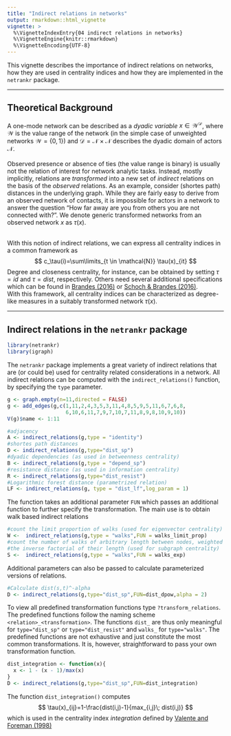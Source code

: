 ```yaml
---
title: "Indirect relations in networks"
output: rmarkdown::html_vignette
vignette: >
  %\VignetteIndexEntry{04 indirect relations in networks}
  %\VignetteEngine{knitr::rmarkdown}
  %\VignetteEncoding{UTF-8}
---
```


This vignette describes the importance of indirect relations on networks, how 
they are used in centrality indices and how they are implemented in the `netrankr` package.

________________________________________________________________________________

## Theoretical Background
A one-mode network can be described as a *dyadic variable* $x\in \mathcal{W}^\mathcal{D}$,
where $\mathcal{W}$ is the value range of the network (in the simple case of 
unweighted networks $\mathcal{W}=\{0,1\}$) and $\mathcal{D}=\mathcal{N}\times\mathcal{N}$ 
describes the dyadic domain of actors $\mathcal{N}$.
\
\
Observed presence or absence of ties (the value range is binary) is usually not 
the relation of interest for network analytic tasks. Instead, mostly implicitly, 
relations are *transformed* into a new set of *indirect* relations on the basis 
of the *observed* relations. As an example, consider (shortes path) distances in the 
underlying graph. While they are fairly easy to derive from an observed network 
of contacts, it is impossible for actors in a network to answer the question 
"How far away are you from others you are not connected with?". We denote generic 
transformed networks from an observed network $x$ as $\tau(x)$. 
\
\

With this notion of indirect relations, we can express all centrality indices in
a common framework as
$$
c_\tau(i)=\sum\limits_{t \in \mathcal{N}} \tau(x)_{it}
$$
Degree and closeness centrality, for instance, can be obtained by setting $\tau=id$ 
and $\tau=dist$, respectively. Others need several additional specifications which 
can be found in [Brandes (2016)](http://dx.doi.org/10.1177/2059799116630650) or 
[Schoch & Brandes (2016)](https://doi.org/10.1017/S0956792516000401). 
\
With this framework, all centrality indices can be characterized as degree-like 
measures in a suitably transformed network $\tau(x)$. 

________________________________________________________________________________

## Indirect relations in the `netrankr` package

```r
library(netrankr)
library(igraph)
```

The `netrankr` package implements a great variety of indirect relations that are
(or could be) used for centrality related considerations in a network. All indirect
relations can be computed with the `indirect_relations()` function, by specifying
the `type` parameter. 

```r
g <- graph.empty(n=11,directed = FALSE)
g <- add_edges(g,c(1,11,2,4,3,5,3,11,4,8,5,9,5,11,6,7,6,8,
                   6,10,6,11,7,9,7,10,7,11,8,9,8,10,9,10))
V(g)$name <- 1:11

#adjacency
A <- indirect_relations(g,type = "identity")
#shortes path distances
D <- indirect_relations(g,type="dist_sp")
#dyadic dependencies (as used in betweenness centrality)
B <- indirect_relations(g,type = "depend_sp")
#resistance distance (as used in information centrality)
R <- indirect_relations(g,type="dist_resist")
#Logarithmic forest distance (parametrized relation)
LF <- indirect_relations(g, type = "dist_lf",log_param = 1) 
```

The function takes an additional parameter `FUN` which passes an additional function
to further specify the transformation. The main use is to obtain walk based indirect relations

```r
#count the limit proportion of walks (used for eigenvector centrality)
W <-  indirect_relations(g,type = "walks",FUN = walks_limit_prop)
#count the number of walks of arbitrary length between nodes, weighted by 
#the inverse factorial of their length (used for subgraph centrality)
S <-  indirect_relations(g,type = "walks",FUN = walks_exp)
```

Additional parameters can also be passed to calculate parameterized versions of
relations.
```r
#Calculate dist(s,t)^-alpha
D <- indirect_relations(g,type="dist_sp",FUN=dist_dpow,alpha = 2)
```

To view all predefined transformation functions type `?transform_relations`. The 
predefined functions follow the naming scheme `<relation>_<transformation>`. 
The functions `dist_` are thus only meaningful for `type="dist_sp"` or `type="dist_resist"`
and `walks_` for `type="walks"`. The predefined functions are not exhaustive and
just constitute the most common transformations. It is, however, straightforward to
pass your own transformation function. 

```r
dist_integration <- function(x){
  x <- 1 - (x - 1)/max(x)
}
D <- indirect_relations(g,type="dist_sp",FUN=dist_integration)
```

The function `dist_integration()` computes
$$
\tau(x)_{ij}=1-\frac{dist(i,j)-1}{max_{i,j}\; dist(i,j)}
$$
which is used in the centrality index *integration* defined by [Valente and Foreman (1998)](https://doi.org/10.1016/S0378-8733(97)00007-5)
